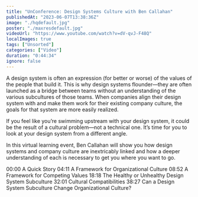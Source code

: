 ```yaml
---
title: "UnConference: Design Systems Culture with Ben Callahan"
publishedAt: "2023-06-07T13:38:36Z"
image: "./hqdefault.jpg"
poster: "./maxresdefault.jpg"
videoUrl: "https://www.youtube.com/watch?v=dV-qvJ-F48Q"
localImages: true
tags: ["Unsorted"]
categories: ["Video"]
duration: "0:44:34"
ignore: false
---
```


A design system is often an expression (for better or worse) of the values of the people that build it. This is why design systems flounder—they are often launched as a bridge between teams without an understanding of the various subcultures of those teams. When companies align their design system with and make them work for their existing company culture, the goals for that system are more easily realized.

If you feel like you’re swimming upstream with your design system, it could be the result of a cultural problem—not a technical one. It’s time for you to look at your design system from a different angle.

In this virtual learning event, Ben Callahan will show you how design systems and company culture are inextricably linked and how a deeper understanding of each is necessary to get you where you want to go.

00:00 A Quick Story
04:11 A Framework for Organizational Culture
08:52 A Framework for Competing Values
18:18 The Healthy or Unhealthy Design System Subculture
32:01 Cultural Compatibilities
38:27 Can a Design System Subculture Change Organizational Culture?
